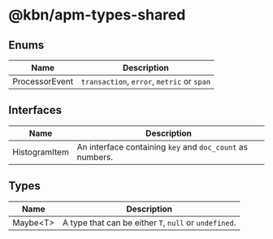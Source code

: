 # @kbn/apm-types-shared

## Enums

| Name           | Description                                |
| -------------- | ------------------------------------------ |
| ProcessorEvent | `transaction`, `error`, `metric` or `span` |

## Interfaces

| Name          | Description                                               |
| ------------- | --------------------------------------------------------- |
| HistogramItem | An interface containing `key` and `doc_count` as numbers. |

## Types

| Name      | Description                                           |
| --------- | ----------------------------------------------------- |
| Maybe<T\> | A type that can be either `T`, `null` or `undefined`. |
